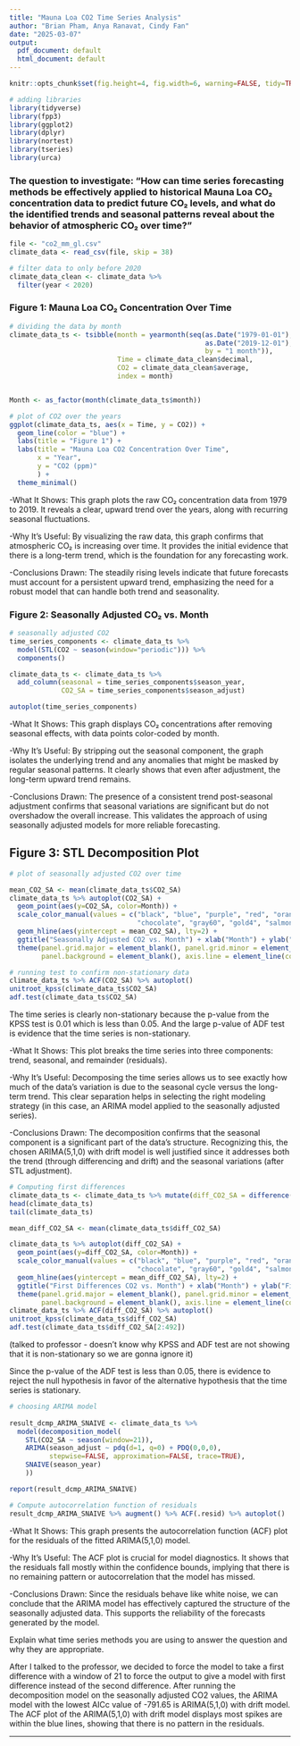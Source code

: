 ```yaml
---
title: "Mauna Loa CO2 Time Series Analysis"
author: "Brian Pham, Anya Ranavat, Cindy Fan"
date: "2025-03-07"
output:
  pdf_document: default
  html_document: default
---
```


```r
knitr::opts_chunk$set(fig.height=4, fig.width=6, warning=FALSE, tidy=TRUE, message = FALSE, tidy.opts=list(width.cutoff=60))
```

```r
# adding libraries
library(tidyverse)
library(fpp3)
library(ggplot2)
library(dplyr)
library(nortest)
library(tseries)
library(urca)
```
### The question to investigate: "How can time series forecasting methods be effectively applied to historical Mauna Loa CO₂ concentration data to predict future CO₂ levels, and what do the identified trends and seasonal patterns reveal about the behavior of atmospheric CO₂ over time?"

```r
file <- "co2_mm_gl.csv"
climate_data <- read_csv(file, skip = 38)

# filter data to only before 2020
climate_data_clean <- climate_data %>%
  filter(year < 2020)
```

### Figure 1: Mauna Loa CO₂ Concentration Over Time

```r
# dividing the data by month
climate_data_ts <- tsibble(month = yearmonth(seq(as.Date("1979-01-01"),
                                                 as.Date("2019-12-01"),
                                                 by = "1 month")),
                           Time = climate_data_clean$decimal,
                           CO2 = climate_data_clean$average,
                           index = month)


Month <- as_factor(month(climate_data_ts$month))

# plot of CO2 over the years
ggplot(climate_data_ts, aes(x = Time, y = CO2)) +
  geom_line(color = "blue") +
  labs(title = "Figure 1") +
  labs(title = "Mauna Loa CO2 Concentration Over Time",
       x = "Year",
       y = "CO2 (ppm)"
       ) +
  theme_minimal()

```

-What It Shows:
This graph plots the raw CO₂ concentration data from 1979 to 2019. It reveals a clear, upward trend over the years, along with recurring seasonal fluctuations.

-Why It’s Useful:
By visualizing the raw data, this graph confirms that atmospheric CO₂ is increasing over time. It provides the initial evidence that there is a long-term trend, which is the foundation for any forecasting work.

-Conclusions Drawn:
The steadily rising levels indicate that future forecasts must account for a persistent upward trend, emphasizing the need for a robust model that can handle both trend and seasonality.

### Figure 2: Seasonally Adjusted CO₂ vs. Month

```r
# seasonally adjusted CO2
time_series_components <- climate_data_ts %>% 
  model(STL(CO2 ~ season(window="periodic"))) %>%
  components()

climate_data_ts <- climate_data_ts %>% 
  add_column(seasonal = time_series_components$season_year,
             CO2_SA = time_series_components$season_adjust)

autoplot(time_series_components)
```

-What It Shows:
This graph displays CO₂ concentrations after removing seasonal effects, with data points color-coded by month.

-Why It’s Useful:
By stripping out the seasonal component, the graph isolates the underlying trend and any anomalies that might be masked by regular seasonal patterns. It clearly shows that even after adjustment, the long-term upward trend remains.

-Conclusions Drawn:
The presence of a consistent trend post-seasonal adjustment confirms that seasonal variations are significant but do not overshadow the overall increase. This validates the approach of using seasonally adjusted models for more reliable forecasting.

## Figure 3: STL Decomposition Plot

```r
# plot of seasonally adjusted CO2 over time

mean_CO2_SA <- mean(climate_data_ts$CO2_SA)
climate_data_ts %>% autoplot(CO2_SA) +
  geom_point(aes(y=CO2_SA, color=Month)) +
  scale_color_manual(values = c("black", "blue", "purple", "red", "orange", "darkred", "green", "chartreuse4", 
                                "chocolate", "gray60", "gold4", "salmon")) +
  geom_hline(aes(yintercept = mean_CO2_SA), lty=2) +
  ggtitle("Seasonally Adjusted CO2 vs. Month") + xlab("Month") + ylab("Seasonally Adjusted CO2") +
  theme(panel.grid.major = element_blank(), panel.grid.minor = element_blank(),
        panel.background = element_blank(), axis.line = element_line(colour = "black"))

# running test to confirm non-stationary data
climate_data_ts %>% ACF(CO2_SA) %>% autoplot()
unitroot_kpss(climate_data_ts$CO2_SA)
adf.test(climate_data_ts$CO2_SA)
```

The time series is clearly non-stationary because the p-value from the KPSS test is 0.01 which is less than 0.05. And the large p-value of ADF test is evidence that the time series is non-stationary.

-What It Shows:
This plot breaks the time series into three components: trend, seasonal, and remainder (residuals).

-Why It’s Useful:
Decomposing the time series allows us to see exactly how much of the data’s variation is due to the seasonal cycle versus the long-term trend. This clear separation helps in selecting the right modeling strategy (in this case, an ARIMA model applied to the seasonally adjusted series).

-Conclusions Drawn:
The decomposition confirms that the seasonal component is a significant part of the data’s structure. Recognizing this, the chosen ARIMA(5,1,0) with drift model is well justified since it addresses both the trend (through differencing and drift) and the seasonal variations (after STL adjustment).

```r
# Computing first differences
climate_data_ts <- climate_data_ts %>% mutate(diff_CO2_SA = difference(CO2_SA))
head(climate_data_ts)
tail(climate_data_ts)

mean_diff_CO2_SA <- mean(climate_data_ts$diff_CO2_SA)

climate_data_ts %>% autoplot(diff_CO2_SA) +
  geom_point(aes(y=diff_CO2_SA, color=Month)) +
  scale_color_manual(values = c("black", "blue", "purple", "red", "orange", "darkred", "green", "chartreuse4", 
                                "chocolate", "gray60", "gold4", "salmon")) +
  geom_hline(aes(yintercept = mean_diff_CO2_SA), lty=2) +
  ggtitle("First Differences CO2 vs. Month") + xlab("Month") + ylab("First Differences CO2") +
  theme(panel.grid.major = element_blank(), panel.grid.minor = element_blank(),
        panel.background = element_blank(), axis.line = element_line(colour = "black"))
climate_data_ts %>% ACF(diff_CO2_SA) %>% autoplot()
unitroot_kpss(climate_data_ts$diff_CO2_SA)
adf.test(climate_data_ts$diff_CO2_SA[2:492])
```

(talked to professor - doesn't know why KPSS and ADF test are not showing that it is non-stationary so we are gonna ignore it)

Since the p-value of the ADF test is less than 0.05, there is evidence to reject the null hypothesis in favor of the alternative hypothesis that the time series is stationary.

```r
# choosing ARIMA model
 
result_dcmp_ARIMA_SNAIVE <- climate_data_ts %>%
  model(decomposition_model(
    STL(CO2_SA ~ season(window=21)),
    ARIMA(season_adjust ~ pdq(d=1, q=0) + PDQ(0,0,0),
          stepwise=FALSE, approximation=FALSE, trace=TRUE),
    SNAIVE(season_year)
    ))

report(result_dcmp_ARIMA_SNAIVE)

# Compute autocorrelation function of residuals
result_dcmp_ARIMA_SNAIVE %>% augment() %>% ACF(.resid) %>% autoplot()
```

-What It Shows:
This graph presents the autocorrelation function (ACF) plot for the residuals of the fitted ARIMA(5,1,0) model.

-Why It’s Useful:
The ACF plot is crucial for model diagnostics. It shows that the residuals fall mostly within the confidence bounds, implying that there is no remaining pattern or autocorrelation that the model has missed.

-Conclusions Drawn:
Since the residuals behave like white noise, we can conclude that the ARIMA model has effectively captured the structure of the seasonally adjusted data. This supports the reliability of the forecasts generated by the model.

Explain what time series methods you are using to answer the question and why they are appropriate.

After I talked to the professor, we decided to force the model to take a first difference with a window of 21 to force the output to give a model with first difference instead of the second difference. After running the decomposition model on the seasonally adjusted CO2 values, the ARIMA model with the lowest AICc value of -791.65 is ARIMA(5,1,0) with drift model. The ACF plot of the ARIMA(5,1,0) with drift model displays most spikes are within the blue lines, showing that there is no pattern in the residuals.

------------------------------------------------------------------------
